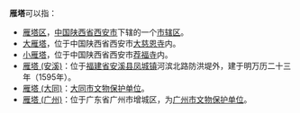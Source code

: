 '''雁塔'''可以指：

* [[雁塔区|雁塔区]]，[[中国|中国]][[陕西省|陕西省]][[西安市|西安市]]下辖的一个[[市辖区|市辖区]]。
* [[大雁塔|大雁塔]]，位于中国陕西省西安市[[大慈恩寺|大慈恩寺]]内。
* [[小雁塔|小雁塔]]，位于中国陕西省西安市[[荐福寺|荐福寺]]内。
* [[雁塔_(安溪)|雁塔 (安溪)]]：位于[[福建省|福建省]][[安溪县|安溪县]][[凤城镇|凤城镇]]河滨北路防洪堤外，建于明万历二十三年（1595年）。
* [[雁塔_(大同)|雁塔 (大同)]]：[[大同市文物保护单位|大同市文物保护单位]]。
* [[雁塔_(广州)|雁塔 (广州)]]：位于广东省广州市增城区，为[[广州市文物保护单位|广州市文物保护单位]]。
{{disambig|Cat=二字地名消歧义}}